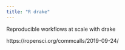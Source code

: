 ```yaml
---
title: "R drake"
---
```



Reproducible workflows at scale with drake

https://ropensci.org/commcalls/2019-09-24/








